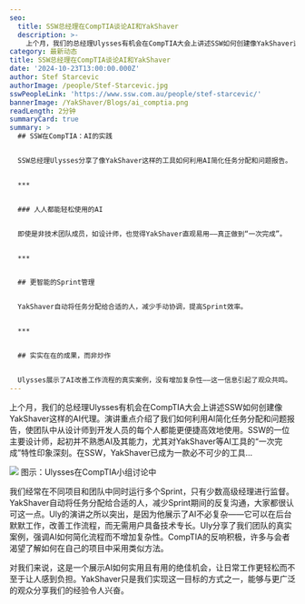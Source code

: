 ```yaml
---
seo:
  title: SSW总经理在CompTIA谈论AI和YakShaver
  description: >-
    上个月，我们的总经理Ulysses有机会在CompTIA大会上讲述SSW如何创建像YakShaver这样的AI代理。
category: 最新动态
title: SSW总经理在CompTIA谈论AI和YakShaver
date: '2024-10-23T13:00:00.000Z'
author: Stef Starcevic
authorImage: /people/Stef-Starcevic.jpg
sswPeopleLink: 'https://www.ssw.com.au/people/stef-starcevic/'
bannerImage: /YakShaver/Blogs/ai_comptia.png
readLength: 2分钟
summaryCard: true
summary: >
  ## SSW在CompTIA：AI的实践


  SSW总经理Ulysses分享了像YakShaver这样的工具如何利用AI简化任务分配和问题报告。


  ***


  ### 人人都能轻松使用的AI


  即使是非技术团队成员，如设计师，也觉得YakShaver直观易用——真正做到“一次完成”。


  ***


  ## 更智能的Sprint管理


  YakShaver自动将任务分配给合适的人，减少手动协调，提高Sprint效率。


  ***


  ## 实实在在的成果，而非炒作


  Ulysses展示了AI改善工作流程的真实案例，没有增加复杂性——这一信息引起了观众共鸣。
---
```


上个月，我们的总经理Ulysses有机会在CompTIA大会上讲述SSW如何创建像YakShaver这样的AI代理。演讲重点介绍了我们如何利用AI简化任务分配和问题报告，使团队中从设计师到开发人员的每个人都能更便捷高效地使用。SSW的一位主要设计师，起初并不熟悉AI及其能力，尤其对YakShaver等AI工具的“一次完成”特性印象深刻。在SSW，YakShaver已成为一款必不可少的工具...

![](/YakShaver/Blogs/ai_comptia.png)
图示：Ulysses在CompTIA小组讨论中

我们经常在不同项目和团队中同时运行多个Sprint，只有少数高级经理进行监督。YakShaver自动将任务分配给合适的人，减少Sprint期间的反复沟通，大家都很认可这一点。Uly的演讲之所以突出，是因为他展示了AI不必复杂——它可以在后台默默工作，改善工作流程，而无需用户具备技术专长。Uly分享了我们团队的真实案例，强调AI如何简化流程而不增加复杂性。CompTIA的反响积极，许多与会者渴望了解如何在自己的项目中采用类似方法。

对我们来说，这是一个展示AI如何实用且有用的绝佳机会，让日常工作更轻松而不至于让人感到负担。YakShaver只是我们实现这一目标的方式之一，能够与更广泛的观众分享我们的经验令人兴奋。